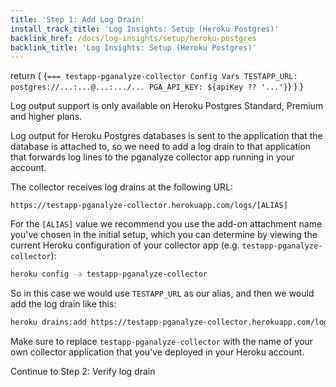 ```yaml
---
title: 'Step 1: Add Log Drain'
install_track_title: 'Log Insights: Setup (Heroku Postgres)'
backlink_href: /docs/log-insights/setup/heroku-postgres
backlink_title: 'Log Insights: Setup (Heroku Postgres)'
---
```


  return (
    <CodeBlock>
      {`=== testapp-pganalyze-collector Config Vars
TESTAPP_URL: postgres://...:...@...:.../...
PGA_API_KEY: ${apiKey ?? '...'}`}
    </CodeBlock>
  )
}

Log output support is only available on Heroku Postgres Standard, Premium and higher plans.

Log output for Heroku Postgres databases is sent to the application that the
database is attached to, so we need to add a log drain to that application that
forwards log lines to the pganalyze collector app running in your account.

The collector receives log drains at the following URL:

```
https://testapp-pganalyze-collector.herokuapp.com/logs/[ALIAS]
```

For the `[ALIAS]` value we recommend you use the add-on attachment name you've chosen
in the initial setup, which you can determine by viewing the current Heroku
configuration of your collector app (e.g. `testapp-pganalyze-collector`):

```bash
heroku config -a testapp-pganalyze-collector
```
<TestAppConfigVars apiKey={props.apiKey} />

So in this case we would use `TESTAPP_URL` as our alias, and then we would add the log drain
like this:

```bash
heroku drains:add https://testapp-pganalyze-collector.herokuapp.com/logs/TESTAPP_URL -a testapp
```

Make sure to replace `testapp-pganalyze-collector` with the name of your own collector application that you've deployed in your Heroku account.

<Link className="btn btn-success" to="02_verify_log_drain">
  Continue to Step 2: Verify log drain
</Link>
